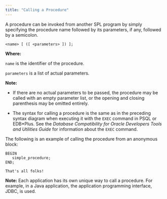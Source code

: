 ```yaml
---
title: "Calling a Procedure"
---
```


<div id="calling_a_procedure" class="registered_link"></div>

A procedure can be invoked from another SPL program by simply specifying the procedure name followed by its parameters, if any, followed by a semicolon.

```text
<name> [ ([ <parameters> ]) ];
```

**Where:**

`name` is the identifier of the procedure.

`parameters` is a list of actual parameters.

**Note:**

-  If there are no actual parameters to be passed, the procedure may be called with an empty parameter list, or the opening and closing parenthesis may be omitted entirely.

-  The syntax for calling a procedure is the same as in the preceding syntax diagram when executing it with the `EXEC` command in PSQL or EDB\*Plus. See the *Database Compatibility for Oracle Developers Tools and Utilities Guide* for information about the `EXEC` command.

The following is an example of calling the procedure from an anonymous block:

```text
BEGIN
   simple_procedure;
END;

That's all folks!
```

**Note:** Each application has its own unique way to call a procedure. For example, in a Java application, the application programming interface, JDBC, is used.
